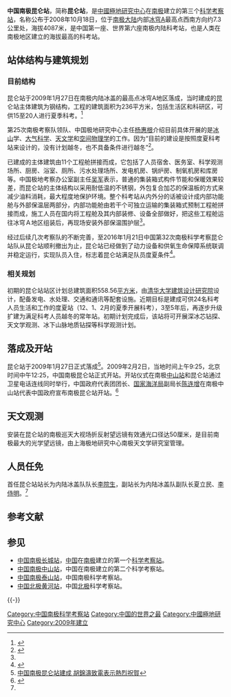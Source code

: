 {{Infobox settlement
| name= 昆仑站
| official_name= 
| native_name= 
| native_name_lang= zh
| settlement_type= [[南極科学考察站|南极科考站]]
| image_skyline= 
| imagesize= 300
| image_caption= 
| image_flag=
| flag_size= 110px
| flag_border= no
| flag_alt= 
| image_seal= 
| seal_alt= 
| image_shield= 
| shield_alt= 
| nickname= 
| motto= 
| image_map=
| mapsize= 350px
| map_alt= 
| map_caption=
| pushpin_map= Antarctica
| pushpin_map_alt= 崑崙站位置
| pushpin_map_caption =崑崙站位置
| pushpin_mapsize= 300
| pushpin_relief= yes
| pushpin_label_position  =
| coordinates= {{coord|80.417340|S|77.116449|E|format=dms|region:AQ|display=inline,title}}
| coor_pinpoint= 
| coordinates_footnotes = 
| subdivision_type= 國立
| subdivision_name= {{flagcountry|China}}
| subdivision_type1= 位置
| subdivision_name1= 東南極
| subdivision_type2=
| subdivision_name2= 
| subdivision_type3= 管理
| subdivision_name3= [[中國極地研究中心|中國極地研究中心]]
| established_title= 啟用
| established_date= {{start date|2009|1|27|df=y}}
| extinct_title= 
| extinct_date= 
| named_for=
| elevation_footnotes=
| elevation_m= 4,087
| population_as_of 	= 
| population_footnotes  =
| population_total= 28人以上
| population_density_km2  = 
| population_note= 
| population_demonym= 
| timezone1= 
| utc_offset1=
| timezone1_DST= 
| utc_offset1_DST=
| blank_name_sec1= 型態
| blank_info_sec1= 季節性
| blank1_name_sec1=作業期間
| blank1_info_sec1= 夏季
| blank2_name_sec1= 現狀
| blank2_info_sec1= 營運中
| blank_name_sec2= 
| blank_info_sec2=
| postal_code_type= 
| postal_code= 
| area_code_type= 
| area_code= 
| iso_code= 
| website= [http://www.chinare.gov.cn/en/ 中國極地研究中心]
| footnotes= 
}}

'''中国南极昆仑站'''，简称'''昆仑站'''，是[[中國極地研究中心|中國極地研究中心]]在[[南极|南极]]建立的第三个[[南极科学考察站|科学考察站]]，名称公布于2008年10月18日，位于[[南极大陆|南极大陆]]内部[[冰穹A|冰穹A]]最高点西南方向约7.3公里处，海拔4087米，是中国第一座、世界第六座南极内陆科考站，也是人类在南极地区建立的海拔最高的科考站。

==站体结构与建筑规划==
===目前结构===
昆仑站于2009年1月27日在南极内陆冰盖的最高点冰穹A地区落成，当时建成的昆仑站主体建筑为钢结构，工程的建筑面积为236平方米，包括生活区和科研区，可供15至20人进行夏季科考。<ref name="昆仑站建成">{{Cite web
 |url= http://scitech.people.com.cn/GB/8743833.html
 |title= 昆仑站：屹立于“不可接近之极”
 |accessdate= 2017-10-13
 |archive-date= 2017-10-13
 |archive-url= https://web.archive.org/web/20171013224711/http://scitech.people.com.cn/GB/8743833.html
 |dead-url= no
 }}</ref>

第25次南极考察队领队、中国极地研究中心主任[[杨惠根|杨惠根]]介绍目前具体开展的是[[冰山|冰山]]学、[[大气科学|大气科学]]、[[天文学|天文学]]和[[空间物理学|空间物理学]]的工作。因为“目前的建设是按照度夏科考站来设计的，没有计划越冬，也不具备条件进行越冬”<ref>{{Cite web |url=http://news.163.com/09/0130/02/50SEDQTS0001124J.html |title=网易-昆仑站已展开科考工作（简体） |access-date=2009-02-02 |archive-url=https://web.archive.org/web/20171013224733/http://news.163.com/09/0130/02/50SEDQTS0001124J.html |archive-date=2017-10-13 |dead-url=yes }}</ref>。

已建成的主体建筑由11个工程舱拼接而成，它包括了人员宿舍、医务室、科学观测场所、厨房、浴室、厕所、污水处理场所、发电机房、锅炉房、制氧机房和库房等。中国极地考察办公室副主任[[吴军|吴军]]表示，普通的集装箱式构件节能和保暖效果较差，而昆仑站的主体结构以采用耐低温的不锈钢，外包复合加芯的保温板的方式来减少油料消耗，最大程度地保护环境。整个科考站从内外分的话被设计成内部功能舱与外部保温层两部分，内部功能舱由若干个可独立运输的集装箱式预制工程舱拼接而成，施工人员在国内将工程舱及其内部装修、设备全部做好，把这些工程舱运往冰穹Ａ地区组装后，再现场安装外部保温围护层<ref name="昆仑站建成"/>。

经过后续几次考察队的不断完善，至2016年1月21日中国第32次南极科学考察昆仑站队从昆仑站顺利撤出为止，昆仑站已经做到了动力设备和供氧生命保障系统联调并稳定运行，实现队员入住，标志着昆仑站满足队员度夏条件<ref>{{Cite web
 |url= http://www.soa.gov.cn/xw/dfdwdt/jsdw_157/201601/t20160126_49944.html
 |title= 南极昆仑站队圆满完成任务起程返回
 |accessdate= 2017-10-13
 |archive-url= https://web.archive.org/web/20171013173236/http://www.soa.gov.cn/xw/dfdwdt/jsdw_157/201601/t20160126_49944.html
 |archive-date= 2017-10-13
 |dead-url= yes
 }}</ref>。

===相关规划===
初期的昆仑站站区计划总建筑面积558.56[[平方米|平方米]]，由[[清华大学|清华大学]][[清华大学建筑设计研究院|建筑设计研究院]]设计，配备发电、水处理、交通和通讯等配套设施。近期目标是建成可供24名科考人员生活和工作的度夏站（12、1、2月的夏季开展科考），3至5年后，再逐步升级扩建为满足科考人员越冬的常年站。初期计划完成后，该站将可开展深冰芯钻探、天文学观测、冰下山脉地质钻探等科学观测计划。

==落成及开站==
昆仑站于2009年1月27日正式落成<ref>[http://www.chinanews.cn/gn/news/2009/01-28/1542584.shtml 中国南极昆仑站建成 胡錦濤致電表示熱烈祝賀]{{Dead link|date=2020年1月 |bot=InternetArchiveBot |fix-attempted=yes }}</ref>。2009年2月2日，当地时间上午9:25，北京时间中午12:25，中国南极昆仑站正式开站。开站仪式在南极[[中國南極中山站|中山站]]和昆仑站通过卫星电话连线同时举行，中国政府代表团团长、[[国家海洋局|国家海洋局]]副局长[[陈连增|陈连增]]在南极中山站代表中国政府宣布南极昆仑站开站。<ref name="中国南极昆仑站今日12时25分正式开站">{{Cite web |url=http://news.xinhuanet.com/tech/2009-02/02/content_10751029.htm |title=中国南极昆仑站今日12时25分正式开站 |accessdate=2009-02-02 |archive-date=2010-01-31 |archive-url=https://web.archive.org/web/20100131015730/http://news.xinhuanet.com/tech/2009-02/02/content_10751029.htm |dead-url=no }}</ref>
==天文观测==
安装在昆仑站的南极巡天大视场折反射望远镜有效通光口径达50厘米，是目前南极最大的光学望远镜，由上海极地研究中心南极天文学研究室管理。

==人员任免==
首任昆仑站站长为内陆冰盖队队长[[李院生|李院生]]，副站长为内陆冰盖队副队长夏立民、[[李侍明|李侍明]]。<ref name="中国南极昆仑站今日12时25分正式开站"/>

== 参考文献 ==
{{Reflist|2}}

== 参见 ==
{{中国南极科学考察站分布图}}
* [[中国南极长城站|中国南极长城站]]，[[中国|中国]]在[[南极|南极]]建立的第一个[[南极科学考察站|科学考察站]]。
* [[中国南极中山站|中国南极中山站]]，中国在南极建立的第二个科学考察站。
* [[中国南极泰山站|中国南极泰山站]]，中国南极科学考察站。
* [[中国北极黄河站|中国北极黄河站]]，中国[[北极|北极]]科学考察站。

{{-}}
{{南極科學考察站}}
{{The Continent of Antarctica}}
{{portal bar|地球科学|中国}}

[[Category:中国南极科学考察站|Category:中国南极科学考察站]]
[[Category:中国的世界之最|Category:中国的世界之最]]
[[Category:中國極地研究中心|Category:中國極地研究中心]]
[[Category:2009年建立|Category:2009年建立]]